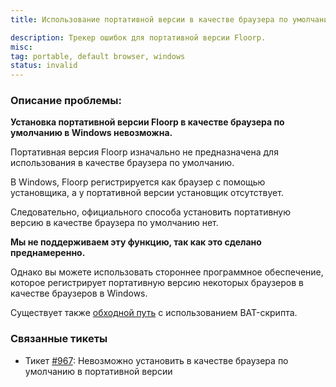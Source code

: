 ```yaml
---
title: Использование портативной версии в качестве браузера по умолчанию

description: Трекер ошибок для портативной версии Floorp.
misc:
tag: portable, default browser, windows
status: invalid
---
```


### **Описание проблемы:**

**Установка портативной версии Floorp в качестве браузера по умолчанию в Windows невозможна.**

Портативная версия Floorp изначально не предназначена для использования в качестве браузера по умолчанию.

В Windows, Floorp регистрируется как браузер с помощью установщика, а у портативной версии установщик отсутствует.

Следовательно, официального способа установить портативную версию в качестве браузера по умолчанию нет.

**Мы не поддерживаем эту функцию, так как это сделано преднамеренно.**

Однако вы можете использовать стороннее программное обеспечение, которое регистрирует портативную версию некоторых браузеров в качестве браузеров в Windows.

Существует также [обходной путь](https://docs.floorp.app/en/others/floorp-portable-default-browser/) с использованием BAT-скрипта.

### Связанные тикеты

- Тикет [#967](https://github.com/Floorp-Projects/Floorp/issues/967): Невозможно установить в качестве браузера по умолчанию в портативной версии